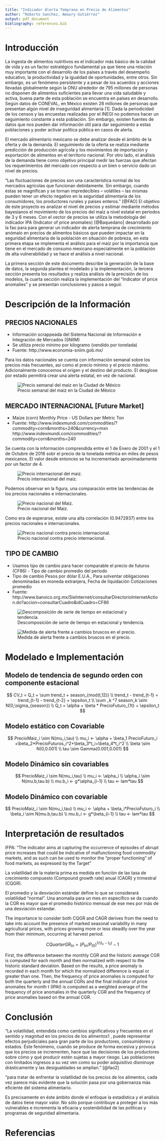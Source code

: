 ```yaml
---
title: "Indicador Alerta Temprana en Precio de Alimentos"
author: "Roberto Sanchez, Amaury Gutiérrez"
output: pdf_document
bibliography: references.bib
---
```



# Introducción

La ingesta de alimentos nutritivos es el indicador más básico de la calidad de vida y es un factor estratégico fundamental ya que tiene una relación muy importante con el desarrollo de los países a través del desempeño educativo, la productividad y la igualdad de oportunidades, entre otros. Sin embargo, es un fenómeno persistente y a pesar de los acuerdos y acciones llevadas globalmente según la ONU alrededor de 795 millones de personas no disponen de alimentos suficientes para llevar una vida saludable y activa, buena parte de esta población se encuentra en países en desarrollo. Según datos de CONEVAL, en México existen 28 millones de personas que presentan algún nivel de inseguridad alimentaria [1]. Dada la periodicidad de los censos y las encuestas realizadas por el INEGI no podemos hacer un seguimiento constante a esta población. Sin embargo, existen fuentes de datos que nos pueden dar información útil para dar seguimiento a estas poblaciones y poder activar política pública en casos de alerta. 

El mercado alimentario mexicano se debe analizar desde el ámbito de la oferta y de la demanda. El seguimiento de la oferta se realiza mediante predicción de producción agrícola y los movimientos de importación y exportación de alimentos en el territorio nacional. Por otro lado, el análisis de la demanda tiene como objetivo principal medir las fuerzas que afectan los requerimientos del mercado con respecto a un bien o servicio dado un nivel de precios. 

"Las fluctuaciones de precios son una característica normal de los mercados agrícolas que funcionan debidamente. Sin embargo, cuando éstas se magnifican y se tornan impredecibles – volátiles – las mismas pueden tener un efecto negativo en la seguridad alimentaria de los consumidores, los productores rurales y países enteros." [@FAO] El objetivo de este proyecto es analizar el nivel de precios y estimar mediante métodos bayesianos el movimiento de los precios del maiz a nivel estatal en periodos de 3 y 6 meses. Con el vector de precios se utiliza la metodología del indicador IPA (Indicator of
price anomalies) [@Baquedano] desarrollado por la fao para para generar un indicador de alerta temprana de crecimiento anómalo en precios de alimentos básicos que pueden impactar en la seguridad alimentaria de la población en situación de pobreza, en esta primera etapa se implementa el análisis para el maíz por la importancia que tiene en el mercado de consumo mexicano especialmente en la población de alta vulnerabilidad y se hace el análisis a nivel nacional.

La primera sección de este documento describe la generación de la base de datos, la segunda plantea el modelado y la implementación, la tercera sección presenta los resultados y realiza análisis de la precisión de los modelos, la cuarta sección realiza la implementación del "Indicator of price anomalies" y se presentan conclusiones y pasos a seguir.


# Descripción de la Información

## PRECIOS NACIONALES
- Información scrappeada del Sistema Nacional de Información e Integración de Mercados (SNIIM)
- Se utiliza precio mínimo por kilogramo (vendido por tonelada)
- Fuente:
 http://www.economia-sniim.gob.mx/
 
Para los datos nacionales se cuenta con información semanal sobre los precios más frecuentes, así como el precio mínimo y el precio máximo. Adicionalmente conocemos el origen y el destino del producto. El desglose por estado permitirá crear una alerta estatal, en vez de nacional.

![Precio semanal del maiz en la Ciudad de México](./images/df_semanal.png)


## MERCADO INTERNACIONAL [Future Market]
- Maize (corn) Monthly Price - US Dollars per Metric Ton
- Fuente:
 http://www.indexmundi.com/commodities/?commodity=corn&months=240&currency=mxn
 http://www.indexmundi.com/commodities/?commodity=corn&months=240
 
Se cuenta con la información comprendida entre el 1 de Enero de 2001 y el 1 de Octubre de 2016 sobr el precio de la tonelada métrica en miles de pesos mexicanos. El valor desde entonces se ha incrementado aproximadamente por un factor de 4.

![Precio internacional del maiz.](./images/internacional.png)


Podemos observar en la figura, una comparación entre las tendencias de los precios nacionales e internacionales.

![Precio nacional del Maiz.](./images/internacional_nacional.png)

Como era de esperarse, existe una alta correlación ($0.9472937$) entre los precios nacionales e internacionales.

![Precio nacional contra precio internacional.](./images/correlation.png)

## TIPO DE CAMBIO 
- Usamos tipo de cambio para hacer comparable el precio de futuros 
 (CF86) - Tipo de cambio promedio del periodo	
- Tipo de cambio Pesos por dólar E.U.A., Para solventar obligaciones denominadas en moneda extranjera, Fecha de liquidación Cotizaciones promedio
- Fuente:
 http://www.banxico.org.mx/SieInternet/consultarDirectorioInternetAction.do?accion=consultarCuadro&idCuadro=CF86
 
![Descomposición de serie de tiempo en estacional y tendencia.](./images/ts_decomposition.png) 


![Medida de alerta frente a cambios bruscos en el precio.](./images/ts_decomposition.png) 

# Modelado e Implementación

## Modelo de tendencia de segundo orden con componente estacional 


$$
CV_t = Q_t + \sum trend_t + season_{mod(t,12)} \\
trend_t - trend_{t-1} = trend_{t-1} - trend_{t-2} + \epsilon_t \\
\sum _k ^7 season_k \sim N(0,\sigma_{season}) \\
Q_t = \alpha + \beta * PrecioFuturo_{1t} + \epsilon_t
$$

## Modelo estático con Covariable

$$ 
PrecioMaiz_i \sim N(mu_i,tau)  \\
mu_i <- \alpha + \beta_1 PrecioFuturo_i +\beta_2*PrecioFuturos_i^2+\beta_3*t_i+\beta_4*t_i^2 \\
\beta \sim N(0,0.001) \\
tau \sim Gamma(0.001,0.001)
$$

## Modelo Dinámico sin covariables

$$ 
PrecioMaiz_i \sim N(mu_i,tau)  \\
mu_i <- \alpha_i \\
\alpha_i \sim N(mu.b,tau.b) \\
mu.b_i <- g*\alpha_{i-1} \\
tau <- lam*tau
$$



## Modelo Dinámico con covariable

$$
PrecioMaiz_i \sim N(mu_i,tau)  \\
mu_i <- \alpha + \beta_i*PrecioFuturo_i \\
\beta_i \sim N(mu.b,tau.b) \\
mu.b_i <- g*\beta_{i-1} \\
tau <- lam*tau
$$


# Interpretación de resultados


IFPA: “The indicator aims at capturing the occurrence of episodes of abrupt price increases that could be indicative of malfunctioning food commodity markets, and as such can be used to monitor the “proper functioning” of food markets, as expressed by the Target”


La volatilidad de la materia prima es medida en función de las tasa de crecimiento compuesto (Compound growth rate) anual (CAGR) y trimestral (CQGR).

El promedio y la desviación estándar define lo que se considerará volatilidad “normal”. Una anomalía para un mes en específico se da cuando la CGR es mayor que el promedio histórico mensual de ese mes por más de una desviación estandar.

The importance to consider both CQGR and CAGR derives from the need to take into account the presence of marked seasonal variability in many agricultural prices, with prices growing more or less steadily over the year from their minimum, occurring at harvest period. 

$$
CQuarterGR_{tn} = (P_{tn}/P_{t0})^{1/(t_n-t_0)} - 1
$$

First, the difference between the monthly CGR and the historic average CGR is computed for each month and then normalized with respect to the historic standard deviation. Based on the results, a price anomaly is recorded in each month for which the normalized difference is equal or greater than one. Then, the frequency of price anomalies is computed for both the quarterly and the annual CGRs and the final indicator of price anomalies for month t (IPAt) is computed as a weighted average of the frequency of price anomalies in the quarterly CGR and the frequency of price anomalies based on the annual CGR. 



# Conclusión

"La volatilidad, entendida como cambios significativos y frecuentes en el sentido y magnitud en los precios de los alimentos1 , puede representar efectos perjudiciales para gran parte de los productores, consumidores y estados. Éste fenómeno, cuando se produce de forma excesiva y provoca que los precios se incrementen, hace que las decisiones de los productores sobre cómo y qué producir estén sujetas a mayor riesgo. Las poblaciones con limitados ingresos a su vez ven como su poder adquisitivo disminuye drásticamente y las desigualdades se amplian." [@fao2]

"para tratar de enfrentar la volatilidad de los precios de los alimentos, cada vez parece más evidente que la solución pasa por una gobernanza más eficiente del sistema alimentario. 

Es precisamente en éste ámbito donde el enfoque la estadística y el análisis de datos tiene mayor valor. No sólo porque contribuye a proteger a los más vulnerables e incrementa la eficacia y sostenibilidad de las políticas y programas de seguridad alimentaria.

# Referencias
